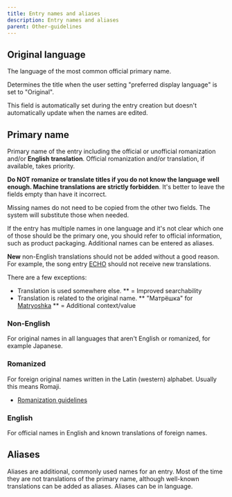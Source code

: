 ---
title: Entry names and aliases
description: Entry names and aliases
parent: Other-guidelines
---

## Original language

The language of the most common official primary name. 

Determines the title when the user setting "preferred display language" is set to "Original".

This field is automatically set during the entry creation but doesn't automatically update when the names are edited.

## Primary name

Primary name of the entry including the official or unofficial romanization and/or **English translation**. Official romanization and/or translation, if available, takes priority. 

**Do NOT romanize or translate titles if you do not know the language well enough. Machine translations are strictly forbidden**. It's better to leave the fields empty than have it incorrect.

Missing names do not need to be copied from the other two fields. The system will substitute those when needed.

If the entry has multiple names in one language and it's not clear which one of those should be the primary one, you should refer to official information, such as product packaging. Additional names can be entered as aliases.

**New** non-English translations should not be added without a good reason.
For example, the song entry [ECHO](https://vocadb.net/S/68814) should not receive new translations.

There are a few exceptions:

* Translation is used somewhere else.
    ** = Improved searchability
* Translation is related to the original name.
    ** "Матрёшка" for [Matryoshka](https://vocadb.net/S/368)
    ** = Additional context/value

### Non-English

For original names in all languages that aren't English or romanized, for example Japanese.

### Romanized

For foreign original names written in the Latin (western) alphabet. Usually this means Romaji.

* [Romanization guidelines](/docs/other-guidelines/romanization-guidelines)

### English

For official names in English and known translations of foreign names.

## Aliases

Aliases are additional, commonly used names for an entry. Most of the time they are not translations of the primary name, although well-known translations can be added as aliases. Aliases can be in language.